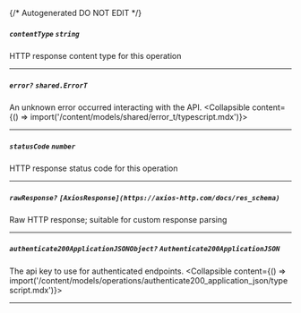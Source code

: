 {/* Autogenerated DO NOT EDIT  */}

##### `contentType` *`string`*
HTTP response content type for this operation

---
##### `error?` *`shared.ErrorT`*
An unknown error occurred interacting with the API.
<Collapsible content={() => import('/content/models/shared/error_t/typescript.mdx')}>
</Collapsible>

---
##### `statusCode` *`number`*
HTTP response status code for this operation

---
##### `rawResponse?` *`[AxiosResponse](https://axios-http.com/docs/res_schema)`*
Raw HTTP response; suitable for custom response parsing

---
##### `authenticate200ApplicationJSONObject?` *`Authenticate200ApplicationJSON`*
The api key to use for authenticated endpoints.
<Collapsible content={() => import('/content/models/operations/authenticate200_application_json/typescript.mdx')}>
</Collapsible>

---
